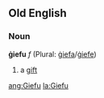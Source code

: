 ==Old English==
===Noun===
'''ġiefu''' ''f'' (Plural: [[giefa|ġiefa]]/[[giefe|ġiefe]])

#a [[gift]]

[[ang:Giefu]]
[[la:Giefu]]